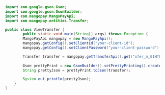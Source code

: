  
```java Java  
import com.google.gson.Gson;
import com.google.gson.GsonBuilder;
import com.mangopay.MangoPayApi;
import com.mangopay.entities.Transfer;

public class ViewTransfer {
        public static void main(String[] args) throws Exception {
        MangoPayApi mangopay = new MangoPayApi();
        mangopay.getConfig().setClientId("your-client-id");
        mangopay.getConfig().setClientPassword("your-client-password");

        Transfer transfer = mangopay.getTransferApi().get("xfer_m_01HTF8FNN1E4N332ZBVEVHRMD2");
        
        Gson prettyPrint = new GsonBuilder().setPrettyPrinting().create();
        String prettyJson = prettyPrint.toJson(transfer);

        System.out.println(prettyJson);
    }     
}
```
